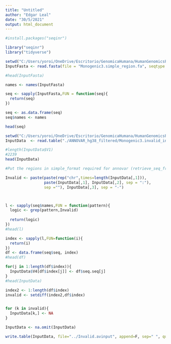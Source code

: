 ```yaml
---
title: "Untitled"
author: "Edgar Leal"
date: "30/5/2021"
output: html_document
---
```

```r
#install.packages("seqinr")
```

```r
library("seqinr")
library("tidyverse")
```

```r
setwd("C:/Users/yoroi/OneDrive/Escritorio/GenomicaHumana/HumanGenomicsProject/SimpleRegion")
InputFasta <- read.fasta(file = "Monogenic3.simple_region.fa", seqtype = "DNA", as.string = T, whole.header = F)
```

```r
#head(InputFasta)

names <- names(InputFasta)

seq <- sapply(InputFasta,FUN = function(seq){
  return(seq)
})

seq <- as.data.frame(seq)
seq$names <- names

head(seq)

```



```r
setwd("C:/Users/yoroi/OneDrive/Escritorio/GenomicaHumana/HumanGenomicsProject/")
InputData  <- read.table("./ANNOVAR_hg38_filtered/Monogenic3.invalid_input", header=F, sep=" ", quote="",fill=T)

#length(InputData$V1)
#2239
head(InputData)
```

```r
#Put the regions in simple_format required for annovar (retrieve_seq_from_fasta)

Invalid <- paste(paste(rep("chr",times=length(InputData[,1])), 
                 paste(InputData[,1], InputData[,2], sep = ":"), 
                 sep =""), InputData[,3], sep = "-")



l <- sapply(seq$names,FUN = function(pattern){
  logic <- grep(pattern,Invalid)
  
  return(logic)
})
#head(l)

index <- sapply(l,FUN=function(i){
  return(i)
})
df <- data.frame(seq$seq, index)
#head(df)

for(j in 1:length(df$index)){
  InputData$V4[df$index[j]] <- df$seq.seq[j] 
}
#head(InputData)


```


```r
index2 <- 1:length(df$index)
invalid <- setdiff(index2,df$index)


for (k in invalid){
  InputData[k,] <- NA 
}

InputData <- na.omit(InputData)

```

```r
write.table(InputData, file="../Invalid.avinput", append=F, sep=" ", quote = F, row.names=F, col.names = F)
```

